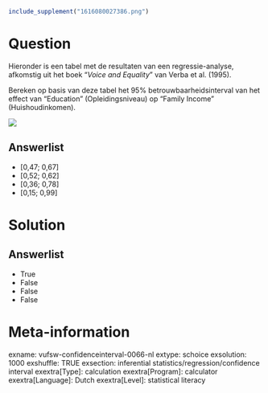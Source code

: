 ```r
include_supplement("1616080027386.png")
```

Question
========
Hieronder is een tabel met de resultaten van een regressie-analyse,
afkomstig uit het boek “*Voice and Equality*” van Verba et al. (1995).  
  
Bereken op basis van deze tabel het 95% betrouwbaarheidsinterval van het
effect van "Education" (Opleidingsniveau) op "Family Income"
(Huishoudinkomen).   
  
![](1616080027386.png)

Answerlist
----------
* \[0,47; 0,67\]
* \[0,52; 0,62\]
* \[0,36; 0,78\]
* \[0,15; 0,99\]

Solution
========










Answerlist
----------
* True
* False
* False
* False

Meta-information
================
exname: vufsw-confidenceinterval-0066-nl
extype: schoice
exsolution: 1000
exshuffle: TRUE
exsection: inferential statistics/regression/confidence interval
exextra[Type]: calculation
exextra[Program]: calculator
exextra[Language]: Dutch
exextra[Level]: statistical literacy

